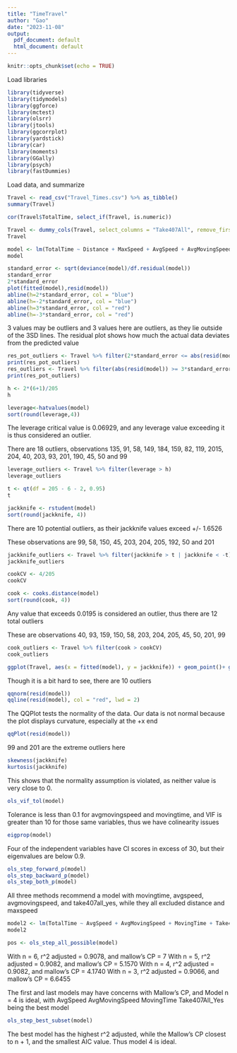```yaml
---
title: "TimeTravel"
author: "Gao"
date: "2023-11-08"
output:
  pdf_document: default
  html_document: default
---
```


```r
knitr::opts_chunk$set(echo = TRUE)
```

Load libraries

```r
library(tidyverse)
library(tidymodels)
library(ggforce)
library(mctest)
library(olsrr)
library(jtools)
library(ggcorrplot)          
library(yardstick)
library(car)
library(moments)
library(GGally)
library(psych)
library(fastDummies)
```

Load data, and summarize

```r
Travel <- read_csv("Travel_Times.csv") %>% as_tibble()
summary(Travel)
```

```r
cor(Travel$TotalTime, select_if(Travel, is.numeric))
```

```r
Travel <- dummy_cols(Travel, select_columns = "Take407All", remove_first_dummy = TRUE)
Travel
```

```r
model <- lm(TotalTime ~ Distance + MaxSpeed + AvgSpeed + AvgMovingSpeed + MovingTime + Take407All_Yes, data = Travel)
model
```

```r
standard_error <- sqrt(deviance(model)/df.residual(model))
standard_error
2*standard_error
plot(fitted(model),resid(model))
abline(h=2*standard_error, col = "blue")
abline(h=-2*standard_error, col = "blue")
abline(h=3*standard_error, col = "red")
abline(h=-3*standard_error, col = "red")
```

3 values may be outliers and 3 values here are outliers, as they lie outside of the 3SD lines. The residual plot shows how much the actual data deviates from the predicted value

```r
res_pot_outliers <- Travel %>% filter(2*standard_error <= abs(resid(model)) & abs(resid(model)) < 3*standard_error)
print(res_pot_outliers)
res_outliers <- Travel %>% filter(abs(resid(model)) >= 3*standard_error)
print(res_pot_outliers)
```


```r
h <- 2*(6+1)/205
h
```

```r
leverage<-hatvalues(model)
sort(round(leverage,4))
```

The leverage critical value is 0.06929, and any leverage value exceeding it is thus considered an outlier.

There are 18 outliers, observations 135, 91, 58, 149, 184, 159, 82, 119, 2015, 204, 40, 203, 93, 201, 190, 45, 50 and 99

```r
leverage_outliers <- Travel %>% filter(leverage > h)
leverage_outliers
```


```r
t <- qt(df = 205 - 6 - 2, 0.95)
t
```

```r
jackknife <- rstudent(model)
sort(round(jackknife, 4))
```

There are 10 potential outliers, as their jackknife values exceed +/- 1.6526

These observations are 99, 58, 150, 45, 203, 204, 205, 192, 50 and 201

```r
jackknife_outliers <- Travel %>% filter(jackknife > t | jackknife < -t)
jackknife_outliers
```

```r
cookCV <- 4/205
cookCV
```

```r
cook <- cooks.distance(model)
sort(round(cook, 4))
```

Any value that exceeds 0.0195 is considered an outlier, thus there are 12 total outliers

These are observations 40, 93, 159, 150, 58, 203, 204, 205, 45, 50, 201, 99

```r
cook_outliers <- Travel %>% filter(cook > cookCV)
cook_outliers
```

```r
ggplot(Travel, aes(x = fitted(model), y = jackknife)) + geom_point()+ geom_hline(yintercept = t, col = "purple") + geom_hline(yintercept = -t, col = "purple")
```

Though it is a bit hard to see, there are 10 outliers

```r
qqnorm(resid(model))
qqline(resid(model), col = "red", lwd = 2)
```

The QQPlot tests the normality of the data. Our data is not normal because the plot displays curvature, especially at the +x end

```r
qqPlot(resid(model))
```
99 and 201 are the extreme outliers here

```r
skewness(jackknife)
kurtosis(jackknife)
```

This shows that the normality assumption is violated, as neither value is very close to 0.

```r
ols_vif_tol(model)
```

Tolerance is less than 0.1 for avgmovingspeed and movingtime, and VIF is greater than 10 for those same variables, thus we have colinearity issues

```r
eigprop(model)
```

Four of the independent variables have CI scores in excess of 30, but their eigenvalues are below 0.9.

```r
ols_step_forward_p(model)
ols_step_backward_p(model)
ols_step_both_p(model)
```

All three methods recommend a model with movingtime, avgspeed, avgmovingspeed, and take407all_yes, while they all excluded distance and maxspeed

```r
model2 <- lm(TotalTime ~ AvgSpeed + AvgMovingSpeed + MovingTime + Take407All_Yes, data = Travel)
model2
```

```r
pos <- ols_step_all_possible(model)
```

With n = 6, r^2 adjusted = 0.9078, and mallow's CP = 7
With n = 5, r^2 adjusted = 0.9082, and mallow's CP = 5.1570
With n = 4, r^2 adjusted = 0.9082, and mallow's CP = 4.1740
With n = 3, r^2 adjusted = 0.9066, and mallow's CP = 6.6455

The first and last models may have concerns with Mallow's CP, and Model n = 4 is ideal, with AvgSpeed AvgMovingSpeed MovingTime Take407All_Yes being the best model

```r
ols_step_best_subset(model)
```

The best model has the highest r^2 adjusted, while the Mallow's CP closest to n + 1, and the smallest AIC value. Thus model 4 is ideal.